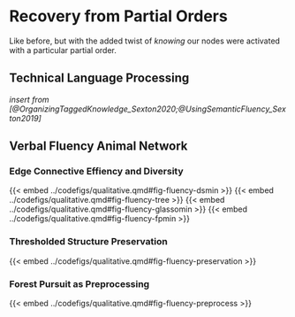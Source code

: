 # Recovery from Partial Orders

Like before, but with the added twist of _knowing_ our nodes were activated with a particular partial order. 

## Technical Language Processing
_insert from [@OrganizingTaggedKnowledge_Sexton2020;@UsingSemanticFluency_Sexton2019]_


## Verbal Fluency Animal Network

### Edge Connective Effiency and Diversity

{{< embed ../codefigs/qualitative.qmd#fig-fluency-dsmin >}}
{{< embed ../codefigs/qualitative.qmd#fig-fluency-tree >}}
{{< embed ../codefigs/qualitative.qmd#fig-fluency-glassomin >}}
{{< embed ../codefigs/qualitative.qmd#fig-fluency-fpmin >}}

### Thresholded Structure Preservation 

{{< embed ../codefigs/qualitative.qmd#fig-fluency-preservation >}}

<!-- {{< embed ../codefigs/results.qmd#fig-fp-compare >}} -->
### Forest Pursuit as Preprocessing

{{< embed ../codefigs/qualitative.qmd#fig-fluency-preprocess >}}
